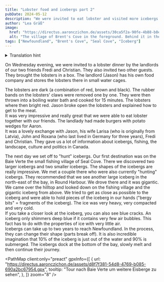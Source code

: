 ```yaml
---
title: "Lobster food and icebergs part 2"
pubDate: 2024-05-12
description: "We were invited to eat lobster and visited more icebergs."
author: "Lea Gräß"
image:
  href: "https://directus.aaronczichon.de/assets/30ca5f2a-90fe-4b88-b8e6-1f24d4e3054d.jpeg?quality=70&width=1600"
  alt: "The village of Brent's Cove in the foreground. Behind it in the water a large iceberg"
tags: ["Newfoundland", "Brent's Cove", "Seal Cove", "Iceberg"]
---
```



<details>
  <summary>Translation hint</summary>
  We implemented the English version of this blog for you in June. We will publish
  all new blog entries also in English. Every entry before Jun 24th 2024 is automatically
  translated through DeepL. So please apologize if the translation is not perfect.
  If you want to read the original German entry, please switch to the German version
  of our blog.
</details>

<DirectusImage assetId="1ac51dab-ba3d-4f2b-a472-b411bd487d48.jpeg" />

On Wednesday evening, we were invited to a lobster dinner by the landlords of our two friends Fredi and Christian. They also invited two other guests.  
They brought the lobsters in a box. The landlord (Jason) has his own food company and stores the lobsters there in small water cages.

The lobsters are dark (a combination of red, brown and black). The rubber bands on the lobsters' claws were removed one by one. They were then thrown into a boiling water bath and cooked for 15 minutes. The lobsters where then bright red. Jason broke open the lobsters and explained how to get to the meat.  
It was very impressive and really great that we were able to eat lobster together with our friends. The landlady had made burgers with potato wedges for Aaron.  
It was a lovely exchange with Jason, his wife Larisa (who is originally from Latvia), John and Roxana (who last lived in Germany for three years), Fredi and Christian. They gave us a lot of information about icebergs, fishing, the landscape, culture and politics in Canada.

<DirectusImage assetId="54d82ba5-188a-4bad-a1b8-65642d6f15cc.jpeg" />

<DirectusImage assetId="8b5562cf-0b76-4c0c-b7f0-6f149619d480.jpeg" />

The next day we set off to "hunt" icebergs. Our first destination was on the Baie Verte the small fishing village of Seal Cove. There we discovered two larger icebergs and two smaller icebergs. The shapes of the icebergs are really impressive. We met a couple there who were also currently "hunting" icebergs. They recommended that we see another large iceberg in the north-east of the bay, in Round Harbour. We drove there and it was gigantic. We came over the hilltop and looked down on the fishing village and the gigantic iceberg from above.
We tried to get as close as possible to the iceberg and were able to hold pieces of the iceberg in our hands ("bergy bits" = fragments of the iceberg). The ice was very heavy, very compacted and very cold.  
If you take a closer look at the iceberg, you can also see blue cracks. An iceberg only shimmers deep blue if it contains very few air bubbles. This fact has to do with the properties of ice with very little air.  
Icebergs can take up to two years to reach Newfoundland. In the process, they can change their shape (parts break off). It is also incredible imagination that 10% of the iceberg is just out of the water and 90% is submerged. The icebergs dock at the bottom of the bay, slowly melt and then continue their journey.

<DirectusImage assetId="0f22f820-9d98-4684-8956-ddd65611e431.jpeg" />

<DirectusImage assetId="5c7b34ce-6ada-410c-96bd-781a0622b54d.jpeg" />

<DirectusImage assetId="2fb1875b-023a-4b7f-8a1b-d7fe0f4dbcc8.jpeg" />

<PathMap
  client:only="preact"
  gpxInfo={[
    {
      url: "https://directus.aaronczichon.de/assets/d8f7f381-54d8-4769-b085-690a2bc67954.gpx",
      tooltip: "Tour nach Baie Verte um weitere Eisberge zu sehen",
    },
  ]}
  zoom="8"
/>
